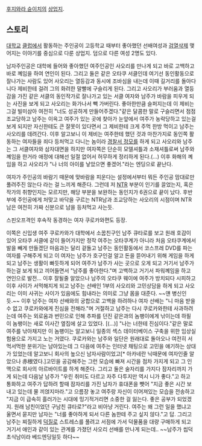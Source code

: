 [[후지와라 슌이치]]의 [[상업지]]. 

== 스토리 ==

[[대학교]] [[클럽]]에서 활동하는 주인공이 고등학교 때부터 좋아했던 선배여성과 [[검열삭제]] 맺어지는 이야기를 중심으로 다룬 상업지. 덤으로 다른 여성 2명도 있다.

남자주인공은 대학에 들어와 좋아했던 여주인공인 사오리를 만나게 되고 바로 고백하고 바로 꼐임을 하여 연인이 된다.
그리고 둘은 같은 오타쿠 서클인데 여기선 동인활동으로 잘나가는 사람도 있어 사오리는 열등감과 동시에 조바심을 내는데 이때 길거리를 돌아다니다 제비한테 걸려 그의 화려한 말빨에 구슬리게 된다.
그리고 사오리가 부러움과 열등감을 가진 같은 서클의 동인작가로 잘나가고 있는 서클 여자와 남주가 바람을 피우게 되는 사진을 보게 되고 사오리는 화가나서 빽 가버린다. 좋아한만큼 슬퍼지는데 이 제비는 그걸 빌미삼아 여전히 "너도 성공하게 만들어주겠다."같은 달콤한 말로 구슬리면서 점점 조교당하고 남주는 이윽고 여주가 있는 곳에 찾아가 눈앞에서 여주가 농락당하고 있는걸 보게 되지만 자신한테도 큰 잘못이 있다면서 그 제비한테 크게 주먹 한방 먹이고 남주는 사오리를 데려간다.
이후 알고보니 이 제비는 여주한테 했던 것과 마찬가지로 동인쪽 활동하는 여자들을 죄다 등처먹고 다니는 놈이라 [[경찰서 정모]]를 하게 되고 사오리와 남주는 그 서클여자와 삼자대면을 하지만 여자쪽은 단순히 모델셔틀과 소재셔틀로써 남주와 꼐임을 한거라 애정에 대해선 일절 없어서 허무하게 정리하게 된다.(...) 이후 화해의 꼐임을 하고 사오리가 "나 너의 아이를 낳았으면 좋겠어."라는 엔딩으로 끝난다.

여자가 주인공의 바람기 때문에 맞바람을 피운다는 설정에서부터 뭐든 주인공 맘대로만 풀려주진 않는다 라는 걸 느끼게 해준다. 그런데 저 [[NTR]] 부분이 인기를 끌었는지, 혹은 작가의 취향인지는 모르지만, 해당 부분을 보완하는 동인지가 6권으로 끝이 났다.
후반부에 주인공에게 처맞고 바닥을 구르는 NTR남과 조교당하는 사오리의 시점이며 NTR남은 여전히 가짜 신분으로 남을 등처먹고 사는듯.

스핀오프격인 후속작 동경하는 여자 쿠로카와편도 등장.

이쪽은 신입생 여주 쿠로카와가 대학에서 소꿉친구인 남주 큐타로를 보고 원래 호감이 있어 오타쿠 서클에 같이 들어가지만 정작 여주는 오타쿠계가 아니라 처음 오타쿠계에서 발을 빼게 만들겠단 마음과는 달리 겉돌고 남주는 동인활동에서 코스프레 DVD를 파는 여자를 구해주게 되고 이 여자는 남주가 호구인걸 알고 돈을 뜯어내기 위해 게임을 하게 되고 남주는 생활이 빠듯하게 되어 여주가 남주가 사는 곳으로 오게 되고 거기서 남주가 하는걸 보게 되고 끼어들면서 "남주를 좋아한다."며 고백하고 거기서 파워꼐임을 하고 연인으로 발전... 이후 잘될줄 알았으나 남주의 오타쿠 웨이에 여주가 방치되다 시피하고 이후 사이가 서먹해지게 되고 남주는 선배인 1부의 사오리와 고민상담을 하게 되고 사오리는 이미 사귀는 사이가 있음에도 힘내라는 의미로 그냥 몸을 대준다. ~~얜 병신인듯.~~ 이후 남주는 여자 선배와의 궁합으로 고백을 하려하나 여자 선배는 "니 마음 받을수 없고 쿠로카와에게 진심을 전해라."며 거절하고 남주는 다시 쿠로카와한테 사과하려는데 여주는 외로움과 번민으로 인해 추파를 던진 같은과의 놈팽이에게 낚이는데 하필 이 놈팽이는 새로 이사간 옆집에 살고 있었다. [(...)] "나는 너한테 진심이다."같은 말로 여주를 낚아채지만 이 놈팽이는 알고보니 일종의 섹스 데이터베이스 구축을 위한 임상실험용으로 가지고 노는 거였다.
쿠로카와는 남주와 일단은 원래대로 돌아오나 여전히 서먹서먹한 분위기는 남아있는데 그 다음에 여주는 인터넷 채팅으로 고민을 얘기하는 상대가 있었는데 알고보니 회사의 높으신 남자사람이었고[* 아카네란 닉때문에 여자인줄 알았으나 赤根였다.]고민을 공감해주는 그런 모습에 빠져 시간을 점차 가지게 되고 그 인맥으로 회사의 아르바이트를 하게 해준다.
그리고 둘은 술자리를 가지다 잠자리까지 가게 되는데 다음날 남주가 "우린 취미도 다르고 자주 다투지만 역시 니가 좋다."고 하고 통화하고 여주가 답하려 할때 잠자리를 가진 남자가 휴대폰을 뺏어 "지금 좋은 시간 보내고 있는데 물 끼얹지마라."고 으름장 놓고 여주랑 자신이 이어져있는 모습을 전송하고 "지금 이 급속히 흘러가는 시대에 밍기적거리면 소중한 걸 잃는다. 좋은 공부가 되었겠지. 원래 남친이었던 구남친 큐타로?"라고 비아냥 거린다. 여주는 왜 그런 일을 했냐고 울면서 묻지만 남자는 "너를 좋아하게 되서 다른 놈한테 주고 싶지 않다."고 답. 그리고 남주는 찌질하게 [[덕질]]로 스트레스를 풀려고 서점에 가서 덕물품을 대량 구매하게 되고 거기서 애인과 같이 있는 관계를 가졌던 사오리 선배를 만나게 되는데.. ~~남주가 씹덕 초식남이라 베드엔딩일듯 하다~~
